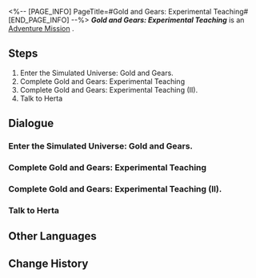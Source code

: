 <%-- [PAGE_INFO]
PageTitle=#Gold and Gears: Experimental Teaching#
[END_PAGE_INFO] --%>
{{Stub|Dialogue.}}
{{Mission Infobox
|id            = 8016102
|title         = 
|image         = <!--Mission Gold and Gears Experimental Teaching.png-->
|type          = Adventure
|event_name    = 
|chapter       = 
|requirements  = [[Adventure Mission]] ''[[Gold and Gears: The Beginning]]'' completed
|summary       = <!--official mission summary from Fate's Atlas-->
|characters    = Trailblazer
|startLocation = [[<!--starting world-->]] - [[<!--starting area-->]]
|world         = <!--starting world-->
|area          = <!--starting area-->
|prev          = Gold and Gears: The Beginning
|next          = Gold and Gears: IPC Secrets (I)
|rewards       = Credit*5,000
}}
'''''Gold and Gears: Experimental Teaching''''' is an [[Adventure Mission]]<!--in [world]-->.

==Steps==
# Enter the Simulated Universe: Gold and Gears.
# Complete Gold and Gears: Experimental Teaching
# Complete Gold and Gears: Experimental Teaching (II).
# Talk to Herta

<!--
==Gameplay Notes==

--><!--
==Trial Character==

-->
==Dialogue==
{{Stub Dialogue}}
===Enter the Simulated Universe: Gold and Gears.===
{{Mission Description|type=adventure|location=<!--to be added-->|Herta and others have added a new Calculation branch named "Gold and Gears" to the Expansion Module. This time, Stephen Lloyd has created a "custom dice" for you, promising it to be even more interesting than any previous Audience Dice.}}
{{Dialogue Start}}
:{{tx}}
{{Dialogue End}}

===Complete Gold and Gears: Experimental Teaching===
{{Dialogue Start}}
:{{tx}}
{{Dialogue End}}

===Complete Gold and Gears: Experimental Teaching (II).===
{{Dialogue Start}}
:{{tx}}
{{Dialogue End}}

===Talk to Herta===
{{Dialogue Start}}
:{{tx}}
{{Dialogue End}}

==Other Languages==
{{Other Languages
|en   = Gold and Gears: Experimental Teaching
|zhs  = 黄金与机械：实验教学
|zht  = 黃金與機械：實驗教學
|ja   = 黄金と機械：チュートリアル
|ko   = 황금과 기계: 실험 튜토리얼
|es   = Oro y maquinaria: enseñanza experimental
|fr   = Or et machines&nbsp;: Enseignement expérimental
|ru   = Золото и шестерёнки: Экспериментальное обучение
|th   = ทองคำและจักรกล: เรียนรู้ทดลอง
|vi   = Vàng Và Máy Móc: Giáo Trình Thí Nghiệm
|de   = Gold und Getriebe: Experimentelles Lehren
|id   = Emas dan Mesin: Pembelajaran Eksperimen
|pt   = Ouro e Engrenagens: Ensino Experimental
}}

==Change History==
{{Change History|1.6}}
